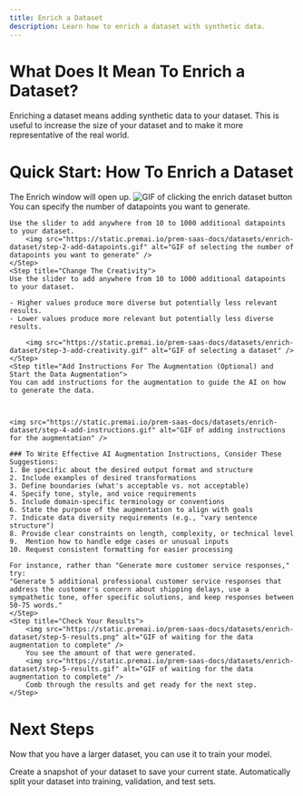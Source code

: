 ```yaml
---
title: Enrich a Dataset
description: Learn how to enrich a dataset with synthetic data.
---
```


# What Does It Mean To Enrich a Dataset?

Enriching a dataset means adding synthetic data to your dataset. This is useful to increase the size of your dataset and to make it more representative of the real world.

# Quick Start: How To Enrich a Dataset

<Steps>
    <Step title="Click ✨ Enrich to get started">
    The Enrich window will open up.
        <img src="https://static.premai.io/prem-saas-docs/datasets/enrich-dataset/step-1-click-enrich.gif" alt="GIF of clicking the enrich dataset button" />
    </Step>
    <Step title="Select The Number of Datapoints You Want To Generate">
    You can specify the number of datapoints you want to generate.

    Use the slider to add anywhere from 10 to 1000 additional datapoints to your dataset.
        <img src="https://static.premai.io/prem-saas-docs/datasets/enrich-dataset/step-2-add-datapoints.gif" alt="GIF of selecting the number of datapoints you want to generate" />
    </Step>
    <Step title="Change The Creativity">
    Use the slider to add anywhere from 10 to 1000 additional datapoints to your dataset.

    - Higher values produce more diverse but potentially less relevant results.
    - Lower values produce more relevant but potentially less diverse results.

        <img src="https://static.premai.io/prem-saas-docs/datasets/enrich-dataset/step-3-add-creativity.gif" alt="GIF of selecting a dataset" />
    </Step>
    <Step title="Add Instructions For The Augmentation (Optional) and Start the Data Augmentation">
    You can add instructions for the augmentation to guide the AI on how to generate the data.
  

    
    <img src="https://static.premai.io/prem-saas-docs/datasets/enrich-dataset/step-4-add-instructions.gif" alt="GIF of adding instructions for the augmentation" />
    
    ### To Write Effective AI Augmentation Instructions, Consider These Suggestions:
    1. Be specific about the desired output format and structure
    2. Include examples of desired transformations
    3. Define boundaries (what's acceptable vs. not acceptable)
    4. Specify tone, style, and voice requirements
    5. Include domain-specific terminology or conventions
    6. State the purpose of the augmentation to align with goals
    7. Indicate data diversity requirements (e.g., "vary sentence structure")
    8. Provide clear constraints on length, complexity, or technical level
    9.  Mention how to handle edge cases or unusual inputs
    10. Request consistent formatting for easier processing

    For instance, rather than "Generate more customer service responses," try:
    "Generate 5 additional professional customer service responses that address the customer's concern about shipping delays, use a sympathetic tone, offer specific solutions, and keep responses between 50-75 words."
    </Step>
    <Step title="Check Your Results">
        <img src="https://static.premai.io/prem-saas-docs/datasets/enrich-dataset/step-5-results.png" alt="GIF of waiting for the data augmentation to complete" />
        You see the amount of that were generated.
        <img src="https://static.premai.io/prem-saas-docs/datasets/enrich-dataset/step-5-results.gif" alt="GIF of waiting for the data augmentation to complete" />
        Comb through the results and get ready for the next step.
    </Step>
</Steps>


# Next Steps

Now that you have a larger dataset, you can use it to train your model.

<CardGroup cols={2}>
    <Card title="Create A Snapshot" icon="camera" href="/datasets/create-snapshot">
        Create a snapshot of your dataset to save your current state.
    </Card>
    <Card title="Autosplit A Dataset" icon="split" href="/datasets/autosplit-dataset">
       Automatically split your dataset into training, validation, and test sets.
    </Card>
</CardGroup>